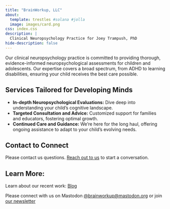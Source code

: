 ```yaml
---
title: "BrainWorkup, LLC"
about:
  template: trestles #solana #jolla
  image: images/card.png
css: index.css
description: | 
  Clinical Neuropsychology Practice for Joey Trampush, PhD
hide-description: false
---
```


<!-- # BrainWorkup, LLC

<br>

<center><a><img src="images/card.png" alt="BWU logo" width="300px"/></a></center>

<br> -->

Our clinical neuropsychology practice is committed to providing thorough,
evidence-informed neuropsychological assessments for children and adolescents.
Our expertise covers a broad spectrum, from ADHD to learning disabilities,
ensuring your child receives the best care possible.

## Services Tailored for Developing Minds

- **In-depth Neuropsychological Evaluations:** Dive deep into understanding your child's cognitive landscape.
- **Targeted Consultation and Advice:** Customized support for families and educators, fostering optimal growth.
- **Continued Care and Guidance:** We're here for the long haul, offering ongoing assistance to adapt to your child's evolving needs.

## Contact to Connect

Please contact us questions. [Reach out to us](docs/contact/index.qmd) to start a conversation.

## Learn More:

Learn about our recent work: [Blog](docs/blog/index.qmd)

Please connect with us on Mastodon [\@brainworkup\@mastodon.org](https://mastodon.org/@brainworkup) or join [our newsletter](https://docs.google.com/forms/d/e/1FAIpQLSdgVXRp3V-w94GPWkR31RUfyBl37EphdQSlCOcnyeNlf8OLWw/viewform)

<!-- ![](images/logo_bwu.png){.preview-image fig-align="center" width="100px"} -->
